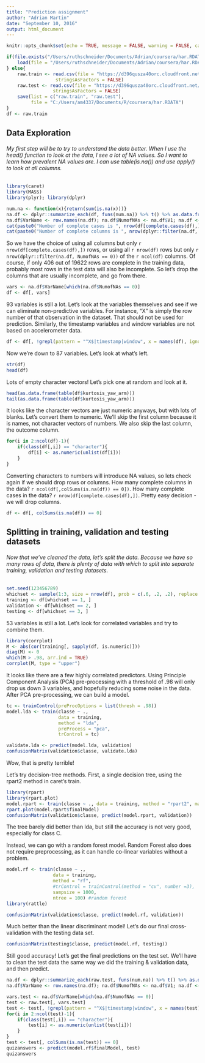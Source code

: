 ---
title: "Prediction assignment"
author: "Adrian Martin"
date: "September 10, 2016"
output: html_document
---

```{r setup, include=FALSE}
knitr::opts_chunk$set(echo = TRUE, message = FALSE, warning = FALSE, cache = TRUE)
```



```{r readdata}

if(file.exists("/Users/ruthschneider/Documents/Adrian/coursera/har.RDATA")){
    load(file = "/Users/ruthschneider/Documents/Adrian/coursera/har.RDATA", verbose = FALSE)
} else{
    raw.train <- read.csv(file = "https://d396qusza40orc.cloudfront.net/predmachlearn/pml-training.csv",
                  stringsAsFactors = FALSE)
    raw.test <- read.csv(file = "https://d396qusza40orc.cloudfront.net/predmachlearn/pml-testing.csv",
                 stringsAsFactors = FALSE)
    save(list = c("raw.train", "raw.test"), 
         file = "C:/Users/am4337/Documents/R/coursera/har.RDATA")
}
df <- raw.train

```

## Data Exploration

###### My first step will be to try to understand the data better. When I use the head() function to look at the data, I see a lot of NA values. So I want to learn how prevalent NA values are. I can use table(is.na()) and use apply() to look at all columns.

```{r NAvalues}
library(caret)
library(MASS)
library(plyr); library(dplyr)

num.na <- function(x){return(sum(is.na(x)))}
na.df <- dplyr::summarize_each(df, funs(num.na)) %>% t() %>% as.data.frame()
na.df$VarName <- row.names(na.df); na.df$NumofNAs <- na.df$V1; na.df <- na.df[,2:3]; row.names(na.df) <- NULL
cat(paste0("Number of complete cases is ", nrow(df[complete.cases(df),])))
cat(paste0("Number of complete columns is ", nrow(dplyr::filter(na.df, NumofNAs == 0))))
```

So we have the choice of using all columns but only `r nrow(df[complete.cases(df),])` rows, or using all `r nrow(df)` rows but only `r nrow(dplyr::filter(na.df, NumofNAs == 0))` of the `r ncol(df)` columns. Of course, if only 406 out of 19622 rows are complete in the training data, probably most rows in the test data will also be incomplete. So let's drop the columns that are usually incomplete, and go from there.

```{r dropcols}
vars <- na.df$VarName[which(na.df$NumofNAs == 0)]
df <- df[, vars]

```

93 variables is still a lot. Let's look at the variables themselves and see if we can eliminate non-predictive variables. For instance, "X" is simply the row number of that observation in the dataset. That should not be used for prediction. Similarly, the timestamp variables and window variables are not based on accelerometer data.

``` {r droptimestamp}
df <- df[, !grepl(pattern = "^X$|timestamp|window", x = names(df), ignore.case = TRUE)]
```

Now we're down to 87 variables. Let's look at what's left.

```{r str}
str(df)
head(df)
```

Lots of empty character vectors! Let's pick one at random and look at it.

```{r kurtosis_yaw_arm}
head(as.data.frame(table(df$kurtosis_yaw_arm)))
tail(as.data.frame(table(df$kurtosis_yaw_arm)))
```

It looks like the character vectors are just numeric anyways, but with lots of blanks. Let's convert them to numeric. We'll skip the first column because it is names, not character vectors of numbers. We also skip the last column, the outcome column.

```{r convertchartonum}

for(i in 2:ncol(df)-1){
    if(class(df[,i]) == "character"){
        df[i] <- as.numeric(unlist(df[i]))
    }
}

```

Converting characters to numbers will introduce NA values, so lets check again if we should drop rows or columns. How many complete columns in the data? `r ncol(df[,colSums(is.na(df)) == 0])`. How many complete cases in the data? `r nrow(df[complete.cases(df),])`. Pretty easy decision - we will drop columns.

```{r dropcols2}
df <- df[, colSums(is.na(df)) == 0]
```

## Splitting in training, validation and testing datasets

###### Now that we've cleaned the data, let's split the data. Because we have so many rows of data, there is plenty of data with which to split into separate training, validation and testing datasets.

```{r datasplit}

set.seed(123456789)
whichset <- sample(1:3, size = nrow(df), prob = c(.6, .2, .2), replace = TRUE)
training <- df[whichset == 1, ]
validation <- df[whichset == 2, ]
testing <- df[whichset == 3, ]
```

53 variables is still a lot. Let's look for correlated variables and try to combine them.

```{r preProcess}
library(corrplot)
M <- abs(cor(training[, sapply(df, is.numeric)]))
diag(M) <- 0
which(M > .98, arr.ind = TRUE)
corrplot(M, type = "upper")
```

It looks like there are a few highly correlated predictors. Using Principle Component Analysis (PCA) pre-processing with a threshold of .98 will only drop us down 3 variables, and hopefully reducing some noise in the data. After PCA pre-processing, we can build a model.

```{r GLM}

tc <- trainControl(preProcOptions = list(thresh = .98))
model.lda <- train(classe ~ ., 
                   data = training, 
                   method = "lda", 
                   preProcess = "pca", 
                   trControl = tc)

validate.lda <- predict(model.lda, validation)
confusionMatrix(validation$classe, validate.lda)
```

Wow, that is pretty terrible!

Let's try decision-tree methods. First, a single decision tree, using the rpart2 method in caret's train.

```{r rpart}
library(rpart)
library(rpart.plot)
model.rpart <- train(classe ~ ., data = training, method = "rpart2", maxdepth = 10)
rpart.plot(model.rpart$finalModel)
confusionMatrix(validation$classe, predict(model.rpart, validation))
```

The tree barely did better than lda, but still the accuracy is not very good, especially for class C.

Instead, we can go with a random forest model. Random Forest also does not require preprocessing, as it can handle co-linear variables without a problem.

```{r buildmodels}
model.rf <- train(classe ~ ., 
                 data = training, 
                 method = "rf", 
                 #trControl = trainControl(method = "cv", number =3),
                 sampsize = 1000,
                 ntree = 100) #random forest
library(rattle)

confusionMatrix(validation$classe, predict(model.rf, validation))
```

Much better than the linear discriminant model! Let's do our final cross-validation with the testing data set.

```{r validate}
confusionMatrix(testing$classe, predict(model.rf, testing))
```

Still good accuracy! Let's get the final predictions on the test set. We'll have to clean the test data the same way we did the training & validation data, and then predict.

```{r predict}
na.df <- dplyr::summarize_each(raw.test, funs(num.na)) %>% t() %>% as.data.frame()
na.df$VarName <- row.names(na.df); na.df$NumofNAs <- na.df$V1; na.df <- na.df[,2:3]; row.names(na.df) <- NULL

vars.test <- na.df$VarName[which(na.df$NumofNAs == 0)]
test <- raw.test[, vars.test]
test <- test[, !grepl(pattern = "^X$|timestamp|window", x = names(test), ignore.case = TRUE)]
for(i in 2:ncol(test)-1){
    if(class(test[,i]) == "character"){
        test[i] <- as.numeric(unlist(test[i]))
    }
}
test <- test[, colSums(is.na(test)) == 0]
quizanswers <- predict(model.rf$finalModel, test)
quizanswers
```
